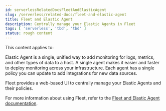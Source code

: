 ```yaml
---
id: serverlessRelatedDocsFleetAndElasticAgent
slug: /serverless/related-docs/fleet-and-elastic-agent
title: Fleet and Elastic Agent
description: Centrally manage your Elastic Agents in Fleet
tags: [ 'serverless', 'tbd', 'tbd' ]
status: rough content
---
```



<RoughContent />

This content applies to: <DocBadge template="observability" /> <DocBadge template="security" /> 

Elastic Agent is a single, unified way to add monitoring for logs, 
metrics, and other types of data to a host. 
A single agent makes it easier and faster to deploy monitoring across your infrastructure.
Each agent has a single policy you can update to add integrations for new data sources.

Fleet provides a web-based UI to centrally manage your Elastic Agents and their policies.

For more information about using Fleet, refer to the [Fleet and Elastic Agent documentation](https://www.elastic.co/guide/en/fleet/current/index.html).